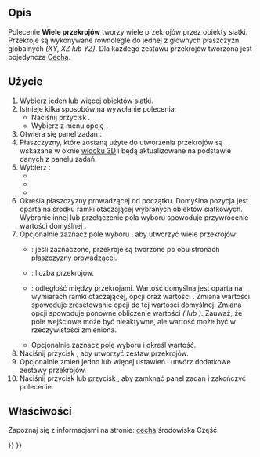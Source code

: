 <languages/>

{{Docnav/pl
|[[Mesh_SectionByPlane/pl|Utwórz przekrój siatki płaszczyzną]]
|[[Mesh_Merge/pl|Scal]]
|[[Mesh_Workbench/pl|środowisko pracy Siatka]]
|IconL=Mesh_SectionByPlane.svg
|IconR=Mesh_Merge.svg
|IconC=Workbench_Mesh.svg
}}

{{GuiCommand/pl
|Name=Mesh CrossSections
|Name/pl=Siatka: Wiele przekrojów
|MenuLocation=Siatki → Cięcie → Przekrój poprzeczny ...
|Workbenches=[[Mesh_Workbench/pl|Siatka]]
|Version=0.19
|SeeAlso=[[Mesh_SectionByPlane/pl|Przekrój płaszczyzną]]
}}

<span id="Description"></span>
==Opis==

Polecenie '''Wiele przekrojów''' tworzy wiele przekrojów przez obiekty siatki. Przekroje są wykonywane równolegle do jednej z głównych płaszczyzn globalnych ''(XY, XZ lub YZ)''. Dla każdego zestawu przekrojów tworzona jest pojedyncza [[Part_Feature/pl|Cecha]].

<span id="Usage"></span>
==Użycie==

# Wybierz jeden lub więcej obiektów siatki.
# Istnieje kilka sposobów na wywołanie polecenia:
#* Naciśnij przycisk {{Button|[[Image:Mesh_CrossSections.svg|16px]] '''Przekrój poprzeczny ...'''}}.
#* Wybierz z menu opcję {{MenuCommand|Siatki → Cięcie → [[Image:Mesh_CrossSections.svg|16px]] Przekrój poprzeczny ...}}.
# Otwiera się panel zadań {{MenuCommand|Przekrój poprzeczny}}.
# Płaszczyzny, które zostaną użyte do utworzenia przekrojów są wskazane w oknie [[3D_view/pl|widoku 3D]] i będą aktualizowane na podstawie danych z panelu zadań.
# Wybierz {{MenuCommand|Płaszczyznę prowadzenia}}:
#* {{MenuCommand|XY}}
#* {{MenuCommand|XZ}}
#* {{MenuCommand|YZ}}
# Określa {{MenuCommand|Pozycję}} płaszczyzny prowadzącej od początku. Domyślna pozycja jest oparta na środku ramki otaczającej wybranych obiektów siatkowych. Wybranie innej {{MenuCommand|Płaszczyzny prowadzenia}} lub przełączenie pola wyboru {{MenuCommand|Przekroje}} spowoduje przywrócenie wartości domyślnej {{MenuCommand|Pozycji}}.
# Opcjonalnie zaznacz pole wyboru {{MenuCommand|Przekroje}}, aby utworzyć wiele przekrojów:
#* {{MenuCommand|Po obu stronach}}: jeśli zaznaczone, przekroje są tworzone po obu stronach płaszczyzny prowadzącej.
#* {{MenuCommand|Licznik}}: liczba przekrojów.
#* {{MenuCommand|Odległość}}: odległość między przekrojami. Wartość domyślna jest oparta na wymiarach ramki otaczającej, opcji {{MenuCommand|Po obu stronach}} oraz wartości {{MenuCommand|Licznik}}. Zmiana wartości {{MenuCommand|Licznik}} spowoduje zresetowanie opcji {{MenuCommand|Odległość}} do tej wartości domyślnej. Zmiana opcji {{MenuCommand|Po obu stronach}} spowoduje ponowne obliczenie wartości {{MenuCommand|Odległość}} ''({{value|*2.0}} lub {{value|*0.5}})''. Zauważ, że pole wejściowe może być nieaktywne, ale wartość może być w rzeczywistości zmieniona.
#* Opcjonalnie zaznacz pole wyboru {{MenuCommand|Połącz krawędzie jeśli odległość jest mniejsza niż}} i określ wartość.
# Naciśnij przycisk {{button|Zastosuj}}, aby utworzyć zestaw przekrojów.
# Opcjonalnie zmień jedno lub więcej ustawień i utwórz dodatkowe zestawy przekrojów.
# Naciśnij przycisk {{button|OK}} lub przycisk {{button|Anuluj}}, aby zamknąć panel zadań i zakończyć polecenie.

<span id="Properties"></span>
==Właściwości==

Zapoznaj się z informacjami na stronie: [[Part_Feature/pl|cecha]] środowiska Część.


{{Docnav/pl
|[[Mesh_SectionByPlane/pl|Utwórz przekrój siatki płaszczyzną]]
|[[Mesh_Merge/pl|Scal]]
|[[Mesh_Workbench/pl|środowisko pracy Siatka]]
|IconL=Mesh_SectionByPlane.svg
|IconR=Mesh_Merge.svg
|IconC=Workbench_Mesh.svg
}}

{{Mesh Tools navi{{#translation:}}}}
{{Userdocnavi{{#translation:}}}}